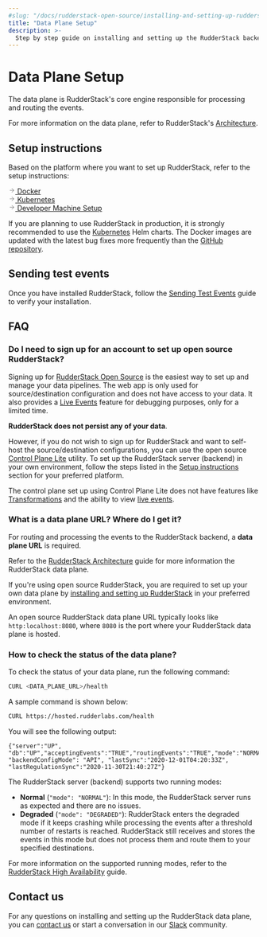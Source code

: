 ```yaml
---
#slug: "/docs/rudderstack-open-source/installing-and-setting-up-rudderstack"
title: "Data Plane Setup"
description: >-
  Step by step guide on installing and setting up the RudderStack backend (data plane) in your preferred environment.
---
```


# Data Plane Setup

The data plane is RudderStack's core engine responsible for processing and routing the events.

<div class="infoBlock">

  For more information on the data plane, refer to RudderStack's <a href="https://rudderstack.com/docs/get-started/rudderstack-architecture/#data-plane">Architecture</a>.
</div>

## Setup instructions

Based on the platform where you want to set up RudderStack, refer to the setup instructions:

<a class="pageRef" href="https://www.rudderstack.com/docs/rudderstack-open-source/installing-and-setting-up-rudderstack/docker/">
  <div class="pageRefInner">
    <span class="pageRefArrow">
      <svg
        preserveAspectRatio="xMidYMid meet"
        height="1em"
        width="1em"
        fill="none"
        xmlns="http://www.w3.org/2000/svg"
        viewBox="0 0 24 24"
        strokeWidth="2"
        strokeLinecap="round"
        strokeLinejoin="round"
        stroke="currentColor"
        class="rightRefArrow"
      >
        <g>
          <line x1="5" y1="12" x2="19" y2="12"></line>
          <polyline points="12 5 19 12 12 19"></polyline>
        </g>
      </svg>
    </span>
    <span class="mainRefText">
      Docker
    </span>
  </div>
</a>

<a class="pageRef" href="https://www.rudderstack.com/docs/rudderstack-open-source/installing-and-setting-up-rudderstack/kubernetes/">
  <div class="pageRefInner">
    <span class="pageRefArrow">
      <svg
        preserveAspectRatio="xMidYMid meet"
        height="1em"
        width="1em"
        fill="none"
        xmlns="http://www.w3.org/2000/svg"
        viewBox="0 0 24 24"
        strokeWidth="2"
        strokeLinecap="round"
        strokeLinejoin="round"
        stroke="currentColor"
        class="rightRefArrow"
      >
        <g>
          <line x1="5" y1="12" x2="19" y2="12"></line>
          <polyline points="12 5 19 12 12 19"></polyline>
        </g>
      </svg>
    </span>
    <span class="mainRefText">
      Kubernetes
    </span>
  </div>
</a>

<a class="pageRef" href="https://www.rudderstack.com/docs/rudderstack-open-source/installing-and-setting-up-rudderstack/developer-machine-setup/">
  <div class="pageRefInner">
    <span class="pageRefArrow">
      <svg
        preserveAspectRatio="xMidYMid meet"
        height="1em"
        width="1em"
        fill="none"
        xmlns="http://www.w3.org/2000/svg"
        viewBox="0 0 24 24"
        strokeWidth="2"
        strokeLinecap="round"
        strokeLinejoin="round"
        stroke="currentColor"
        class="rightRefArrow"
      >
        <g>
          <line x1="5" y1="12" x2="19" y2="12"></line>
          <polyline points="12 5 19 12 12 19"></polyline>
        </g>
      </svg>
    </span>
    <span class="mainRefText">
      Developer Machine Setup
    </span>
  </div>
</a>

<div class="warningBlock">

If you are planning to use RudderStack in production, it is strongly recommended to use the <a href="kubernetes/">Kubernetes</a> Helm charts. The Docker images are updated with the latest bug fixes more frequently than the <a href="https://github.com/rudderlabs/rudder-server">GitHub repository</a>.
</div>

## Sending test events

Once you have installed RudderStack, follow the [Sending Test Events](sending-test-events/) guide to verify your installation.

## FAQ

### Do I need to sign up for an account to set up open source RudderStack?

Signing up for [RudderStack Open Source](https://app.rudderstack.com/signup?type=opensource) is the easiest way to set up and manage your data pipelines. The web app is only used for source/destination configuration and does not have access to your data. It also provides a [Live Events](https://www.rudderstack.com/docs/rudderstack-cloud/live-events/) feature for debugging purposes, only for a limited time. 

**RudderStack does not persist any of your data**.

However, if you do not wish to sign up for RudderStack and want to self-host the source/destination configurations, you can use the open source [Control Plane Lite](https://rudderstack.com/docs/rudderstack-open-source/control-plane-lite/) utility. To set up the RudderStack server (backend) in your own environment, follow the steps listed in the [Setup instructions](#setup-instructions) section for your preferred platform.

<div class="warningBlock">

The control plane set up using Control Plane Lite does not have features like <a href="https://rudderstack.com/docs/transformations">Transformations</a> and the ability to view <a href="https://www.rudderstack.com/docs/rudderstack-cloud/live-events/">live events</a>.
</div>

### What is a data plane URL? Where do I get it?

For routing and processing the events to the RudderStack backend, a **data plane URL** is required.

<div class="infoBlock">

  Refer to the <a href="https://rudderstack.com/docs/get-started/rudderstack-architecture">RudderStack Architecture</a> guide for more information the RudderStack data plane.
</div>

If you're using open source RudderStack, you are required to set up your own data plane by [installing and setting up RudderStack](#setup-instructions) in your preferred environment.

<div class="infoBlock">

An open source RudderStack data plane URL typically looks like <code class="inline-code">http:localhost:8080</code>, where <code class="inline-code">8080</code> is the port where your RudderStack data plane is hosted.
</div>

### How to check the status of the data plane?

To check the status of your data plane, run the following command:

```bash
CURL <DATA_PLANE_URL>/health
```

A sample command is shown below:

```bash
CURL https://hosted.rudderlabs.com/health
```

You will see the following output:

```
{"server":"UP", "db":"UP","acceptingEvents":"TRUE","routingEvents":"TRUE","mode":"NORMAL","goroutines":"15364", "backendConfigMode": "API", "lastSync":"2020-12-01T04:20:33Z", "lastRegulationSync":"2020-11-30T21:40:27Z"}
```

The RudderStack server (backend) supports two running modes:

- **Normal** (`"mode": "NORMAL"`): In this mode, the RudderStack server runs as expected and there are no issues.
- **Degraded** (`"mode": "DEGRADED"`): RudderStack enters the degraded mode if it keeps crashing while processing the events after a threshold number of restarts is reached. RudderStack still receives and stores the events in this mode but does not process them and route them to your specified destinations.

<div class="infoBlock">

For more information on the supported running modes, refer to the <a href="https://rudderstack.com/docs/user-guides/administrators-guide/high-availability/">RudderStack High Availability</a> guide.
</div>

## Contact us

For any questions on installing and setting up the RudderStack data plane, you can [contact us](mailto:%20docs@rudderstack.com) or start a conversation in our [Slack](https://rudderstack.com/join-rudderstack-slack-community) community.
